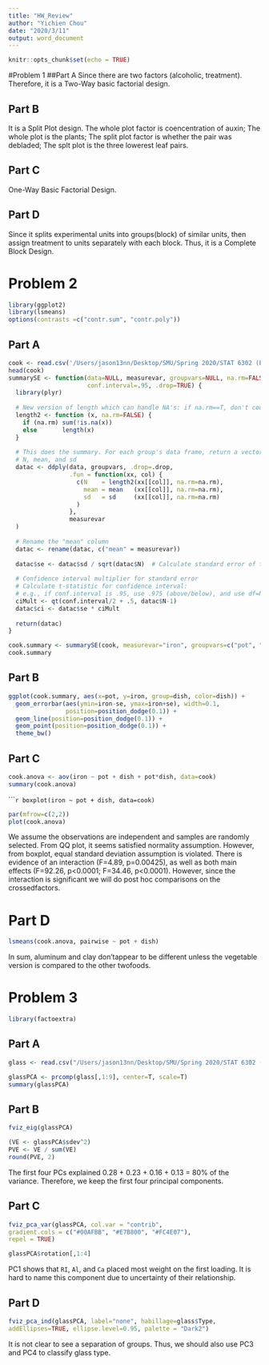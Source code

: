 ```yaml
---
title: "HW_Review"
author: "Yichien Chou"
date: "2020/3/11"
output: word_document
---
```


```r
knitr::opts_chunk$set(echo = TRUE)
```

#Problem 1
##Part A
Since there are two factors (alcoholic, treatment). Therefore, it is a Two-Way basic factorial design.

## Part B
It is a Split Plot design. The whole plot factor is coencentration of auxin; The whole plot is the plants; The split plot factor is whether the pair was debladed; The splt plot is the three lowerest leaf pairs.

## Part C
One-Way Basic Factorial Design.

## Part D
Since it splits experimental units into groups(block) of similar units, then assign treatment to units separately with each block. Thus, it is a Complete Block Design.

# Problem 2

```r
library(ggplot2)
library(lsmeans)
options(contrasts =c("contr.sum", "contr.poly"))
```
## Part A

```r
cook <- read.csv('/Users/jason13nn/Desktop/SMU/Spring 2020/STAT 6302 (Experimental Statistics)/files/cook.csv')
head(cook)
summarySE <- function(data=NULL, measurevar, groupvars=NULL, na.rm=FALSE,
                      conf.interval=.95, .drop=TRUE) {
  library(plyr)
  
  # New version of length which can handle NA's: if na.rm==T, don't count them
  length2 <- function (x, na.rm=FALSE) {
    if (na.rm) sum(!is.na(x))
    else       length(x)
  }
  
  # This does the summary. For each group's data frame, return a vector with
  # N, mean, and sd
  datac <- ddply(data, groupvars, .drop=.drop,
                 .fun = function(xx, col) {
                   c(N    = length2(xx[[col]], na.rm=na.rm),
                     mean = mean   (xx[[col]], na.rm=na.rm),
                     sd   = sd     (xx[[col]], na.rm=na.rm)
                   )
                 },
                 measurevar
  )
  
  # Rename the "mean" column    
  datac <- rename(datac, c("mean" = measurevar))
  
  datac$se <- datac$sd / sqrt(datac$N)  # Calculate standard error of the mean
  
  # Confidence interval multiplier for standard error
  # Calculate t-statistic for confidence interval: 
  # e.g., if conf.interval is .95, use .975 (above/below), and use df=N-1
  ciMult <- qt(conf.interval/2 + .5, datac$N-1)
  datac$ci <- datac$se * ciMult
  
  return(datac)
}

cook.summary <- summarySE(cook, measurevar="iron", groupvars=c("pot", "dish"))
cook.summary
```

## Part B
```r
ggplot(cook.summary, aes(x=pot, y=iron, group=dish, color=dish)) + 
  geom_errorbar(aes(ymin=iron-se, ymax=iron+se), width=0.1, 
                position=position_dodge(0.1)) +
  geom_line(position=position_dodge(0.1)) +
  geom_point(position=position_dodge(0.1)) +
  theme_bw()
```

## Part C
```r
cook.anova <- aov(iron ~ pot + dish + pot*dish, data=cook)
summary(cook.anova)
```

``````r
boxplot(iron ~ pot + dish, data=cook)
```

```r
par(mfrow=c(2,2))
plot(cook.anova)
```
We assume the observations are independent and samples are randomly selected. From QQ plot, it seems satisfied normality assumption. However, from boxplot, equal standard deviation assumption is violated. 
There is evidence of an interaction (F=4.89, p=0.00425), as well as both main effects (F=92.26, p<0.0001; F=34.46, p<0.0001). However, since the interaction is significant we will do post hoc comparisons on the crossedfactors.

# Part D
```r
lsmeans(cook.anova, pairwise ~ pot + dish)
```
In sum, aluminum and clay don’tappear to be different unless the vegetable version is compared to the other twofoods.

# Problem 3
```r
library(factoextra)
```
## Part A
```r
glass <- read.csv("/Users/jason13nn/Desktop/SMU/Spring 2020/STAT 6302 (Experimental Statistics)/files/glass.csv")

glassPCA <- prcomp(glass[,1:9], center=T, scale=T)
summary(glassPCA)
```

## Part B
```r
fviz_eig(glassPCA)
```

```r
(VE <- glassPCA$sdev^2)
PVE <- VE / sum(VE)
round(PVE, 2)
```

The first four PCs explained 0.28 + 0.23 + 0.16 + 0.13 = 80% of the variance.
Therefore, we keep the first four principal components. 

## Part C
```r
fviz_pca_var(glassPCA, col.var = "contrib", 
gradient.cols = c("#00AFBB", "#E7B800", "#FC4E07"),
repel = TRUE)
```
```r
glassPCA$rotation[,1:4]
```
PC1 shows that `RI`, `Al`, and `Ca` placed most weight on the first loading. It is hard to name this component due to uncertainty of their relationship. 

## Part D
```r
fviz_pca_ind(glassPCA, label="none", habillage=glass$Type,
addEllipses=TRUE, ellipse.level=0.95, palette = "Dark2")
```

It is not clear to see a separation of groups. Thus, we should also use PC3 and PC4 to classify glass type.
